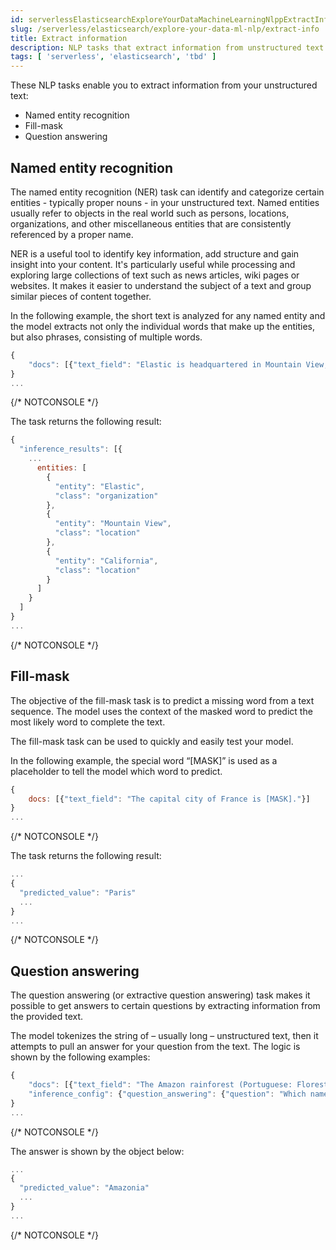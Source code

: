 ```yaml
---
id: serverlessElasticsearchExploreYourDataMachineLearningNlppExtractInfo
slug: /serverless/elasticsearch/explore-your-data-ml-nlp/extract-info
title: Extract information
description: NLP tasks that extract information from unstructured text.
tags: [ 'serverless', 'elasticsearch', 'tbd' ]
---
```


These NLP tasks enable you to extract information from your unstructured text:

* <DocLink id="serverlessElasticsearchExploreYourDataMachineLearningNlppExtractInfo" section="named-entity-recognition">Named entity recognition</DocLink>
* <DocLink id="serverlessElasticsearchExploreYourDataMachineLearningNlppExtractInfo" section="fill-mask">Fill-mask</DocLink>
* <DocLink id="serverlessElasticsearchExploreYourDataMachineLearningNlppExtractInfo" section="question-answering">Question answering</DocLink>

## Named entity recognition

The named entity recognition (NER) task can identify and categorize certain 
entities - typically proper nouns - in your unstructured text. Named entities 
usually refer to objects in the real world such as persons, locations, 
organizations, and other miscellaneous entities that are consistently referenced 
by a proper name.

NER is a useful tool to identify key information, add structure and gain 
insight into your content. It's particularly useful while processing and 
exploring large collections of text such as news articles, wiki pages or 
websites. It makes it easier to understand the subject of a text and group 
similar pieces of content together.

In the following example, the short text is analyzed for any named entity and 
the model extracts not only the individual words that make up the entities, but 
also phrases, consisting of multiple words.

```js
{
    "docs": [{"text_field": "Elastic is headquartered in Mountain View, California."}]
}
...
```
{/* NOTCONSOLE */}

The task returns the following result:

```js
{
  "inference_results": [{
    ...
      entities: [
        {
          "entity": "Elastic",
          "class": "organization"
        },
        {
          "entity": "Mountain View",
          "class": "location"
        },
        {
          "entity": "California",
          "class": "location"
        }
      ]
    }
  ]
}
...
```
{/* NOTCONSOLE */}


## Fill-mask

The objective of the fill-mask task is to predict a missing word from a text 
sequence. The model uses the context of the masked word to predict the most 
likely word to complete the text.

The fill-mask task can be used to quickly and easily test your model.

In the following example, the special word “[MASK]” is used as a placeholder to 
tell the model which word to predict.

```js
{
    docs: [{"text_field": "The capital city of France is [MASK]."}]
}
...
```
{/* NOTCONSOLE */}

The task returns the following result:

```js
...
{
  "predicted_value": "Paris"
  ...
}
...
```
{/* NOTCONSOLE */}


## Question answering

The question answering (or extractive question answering) task makes it possible 
to get answers to certain questions by extracting information from the provided 
text.

The model tokenizes the string of – usually long – unstructured text, then it 
attempts to pull an answer for your question from the text. The logic is 
shown by the following examples:

```js
{
    "docs": [{"text_field": "The Amazon rainforest (Portuguese: Floresta Amazônica or Amazônia; Spanish: Selva Amazónica, Amazonía or usually Amazonia; French: Forêt amazonienne; Dutch: Amazoneregenwoud), also known in English as Amazonia or the Amazon Jungle, is a moist broadleaf forest that covers most of the Amazon basin of South America. This basin encompasses 7,000,000 square kilometres (2,700,000 sq mi), of which 5,500,000 square kilometres (2,100,000 sq mi) are covered by the rainforest. This region includes territory belonging to nine nations. The majority of the forest is contained within Brazil, with 60% of the rainforest, followed by Peru with 13%, Colombia with 10%, and with minor amounts in Venezuela, Ecuador, Bolivia, Guyana, Suriname and French Guiana. States or departments in four nations contain "Amazonas" in their names. The Amazon represents over half of the planet's remaining rainforests, and comprises the largest and most biodiverse tract of tropical rainforest in the world, with an estimated 390 billion individual trees divided into 16,000 species."}],
    "inference_config": {"question_answering": {"question": "Which name is also used to describe the Amazon rainforest in English?"}}
}
...
```
{/* NOTCONSOLE */}

The answer is shown by the object below:

```js
...
{
  "predicted_value": "Amazonia"
  ...
}
...
```
{/* NOTCONSOLE */}